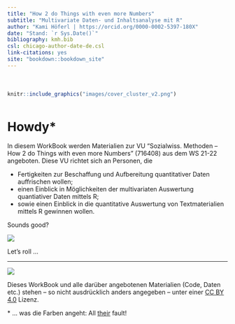```yaml
---
title: "How 2 do Things with even more Numbers"
subtitle: "Multivariate Daten- und Inhaltsanalyse mit R"
author: "Kami Höferl | https://orcid.org/0000-0002-5397-180X"
date: "Stand: `r Sys.Date()`"
bibliography: kmh.bib
csl: chicago-author-date-de.csl
link-citations: yes
site: "bookdown::bookdown_site"
---
```


::: {style="margin-bottom:50px;"} 
:::

```r
knitr::include_graphics("images/cover_cluster_v2.png")
```

::: {style="margin-bottom:50px;"} 
:::

# Howdy*  {.unnumbered}

In diesem WorkBook werden Materialien zur VU "Sozialwiss. Methoden -- How 2 do Things with even more Numbers" (716408) aus dem WS 21-22 angeboten. Diese VU richtet sich an Personen, die

-   Fertigkeiten zur Beschaffung und Aufbereitung quantitativer Daten auffrischen wollen;
-   einen Einblick in Möglichkeiten der multivariaten Auswertung quantiativer Daten mittels R;
-   sowie einen Einblick in die quantitative Auswertung von Textmaterialien mittels R gewinnen wollen.

Sounds good?

![](images/good.gif){.videoframe}

Let's roll ...

------------------------------------------------------------------------

[![](images/cc_by_h35.jpg)](https://creativecommons.org/licenses/by/4.0/deed.de)

Dieses WorkBook und alle darüber angebotenen Materialien (Code, Daten etc.) stehen -- so nicht ausdrücklich anders angegeben -- unter einer [CC BY 4.0](https://creativecommons.org/licenses/by/4.0/deed.de) Lizenz.

\* ... was die Farben angeht: All [their](https://github.com/karthik/wesanderson) fault!
